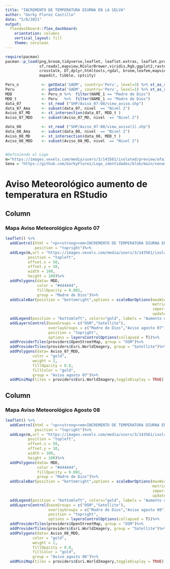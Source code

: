 ---
title: "INCREMENTO DE TEMPERATURA DIURNA EN LA SELVA"
author: "Gorky Florez Castillo"
date: "5/8/2021"
output: 
  flexdashboard::flex_dashboard:
    orientation: columns
    vertical_layout: fill
    theme: cerulean
---
```{r setup, include=FALSE}
require(pacman)
pacman::p_load(png,broom,tidyverse,leaflet, leaflet.extras, leaflet.providers,leafem,htmlwidgets, sp,
               sf,readxl,mapview,RColorBrewer,viridis,Rgb,ggplot2,raster,rmarkdown,flexdashboard,
               crosstalk, DT,dplyr,htmltools,rgdal, broom,leafem,mapview, Rgb, raster,rmarkdown, 
               mapedit, tibble, cptcity)

Peru_n          <- getData('GADM', country='Peru', level=3) %>% st_as_sf()       # Extracion del paiz
Peru            <- getData('GADM', country='Peru', level=1) %>% st_as_sf()       # Extracion del paiz
MDD             <- Peru_n %>%  filter(NAME_1 == "Madre de Dios")  
MDD_t           <- Peru   %>%  filter(NAME_1 == "Madre de Dios")  
data_07         <- st_read ("SHP/Aviso_07-08/view_aviso.shp")
data_07_Ama     <- subset(data_07, nivel  == "Nivel 2")
Aviso_07_MD     <- st_intersection(data_07, MDD_t )
Aviso_07_MDD    <- subset(Aviso_07_MD, nivel  == "Nivel 2")

data_08         <- st_read ("SHP/Aviso_07-08/view_aviso(1).shp")
data_08_Ama     <- subset(data_08, nivel  == "Nivel 2")
Aviso_08_MD     <- st_intersection(data_08, MDD_t )
Aviso_08_MDD    <- subset(Aviso_08_MD, nivel  == "Nivel 2")


#Definiendo el Logo
m="https://images.vexels.com/media/users/3/143561/isolated/preview/afa3aa927b63061e3b0222b7dab9cdbf-ubicaci--n-n--utica-norte-flecha-vintage-by-vexels.png"
Sena = "https://github.com/GorkyFlorez/Logo_identidades/blob/main/senamhi.png"
```


Aviso Meteorológico aumento de temperatura en RStudio
===================================== 

Column {data-width=550}
-----------------------------------------------------------------------

### Mapa Aviso Meteorológico Agosto 07

```{r}
leaflet() %>%
  addControl(html = "<p><strong><em>INCREMENTO DE TEMPERATURA DIURNA EN LA SELVA (SENAMHI)</em></strong></p>",
             position = "topright")%>%
  addLogo(m,url = "https://images.vexels.com/media/users/3/143561/isolated/preview/afa3aa927b63061e3b0222b7dab9cdbf-ubicaci--n-n--utica-norte-flecha-vintage-by-vexels.png",
          position = "topleft",
          offset.x = 50,
          offset.y = 10,
          width = 100,
          height = 100)%>%
  addPolygons(data= MDD,
              color = "#444444",
              fillOpacity = 0.001,
              group = "Madre de Dios")%>%
  addScaleBar(position = "bottomright",options = scaleBarOptions(maxWidth = 100,
                                                                 metric = TRUE,
                                                                 imperial = TRUE,
                                                                 updateWhenIdle = TRUE))%>%
  addLegend(position = "bottomleft", colors="gold", labels = "Aumento de temperatura MADRE DE DIOS", opacity = 1)%>%
  addLayersControl(baseGroups = c("OSM","Satellite"),
                   overlayGroups = c("Madre de Dios","Aviso agosto 07"),
                   position = "topright",
                   options = layersControlOptions(collapsed = T))%>%
  addProviderTiles(providers$OpenStreetMap, group = "OSM")%>%
  addProviderTiles(providers$Esri.WorldImagery, group = "Satellite")%>%
  addPolygons(data= Aviso_07_MDD,
            color = "gold",
            weight = 2,
            fillOpacity = 0.8,
            fillColor = "gold",
            group = "Aviso agosto 07")%>%
  addMiniMap(tiles = providers$Esri.WorldImagery,toggleDisplay = TRUE)
```

Column {data-width=450}
-----------------------------------------------------------------------
### Mapa Aviso Meteorológico Agosto 08

```{r map}
leaflet() %>%
  addControl(html = "<p><strong><em>INCREMENTO DE TEMPERATURA DIURNA EN LA SELVA (SENAMHI)</em></strong></p>",
             position = "topright")%>%
  addLogo(m,url = "https://images.vexels.com/media/users/3/143561/isolated/preview/afa3aa927b63061e3b0222b7dab9cdbf-ubicaci--n-n--utica-norte-flecha-vintage-by-vexels.png",
          position = "topleft",
          offset.x = 50,
          offset.y = 10,
          width = 100,
          height = 100)%>%
  addPolygons(data= MDD,
              color = "#444444",
              fillOpacity = 0.001,
              group = "Madre de Dios")%>%
  addScaleBar(position = "bottomright",options = scaleBarOptions(maxWidth = 100,
                                                                 metric = TRUE,
                                                                 imperial = TRUE,
                                                                 updateWhenIdle = TRUE))%>%
  addLegend(position = "bottomleft", colors="gold", labels = "Aumento de temperatura MADRE DE DIOS", opacity = 1)%>%
  addLayersControl(baseGroups = c("OSM","Satellite"),
                   overlayGroups = c("Madre de Dios","Aviso agosto 08"),
                   position = "topright",
                   options = layersControlOptions(collapsed = T))%>%
  addProviderTiles(providers$OpenStreetMap, group = "OSM")%>%
  addProviderTiles(providers$Esri.WorldImagery, group = "Satellite")%>%
  addPolygons(data= Aviso_08_MDD,
            color = "gold",
            weight = 2,
            fillOpacity = 0.8,
            fillColor = "gold",
            group = "Aviso agosto 08")%>%
  addMiniMap(tiles = providers$Esri.WorldImagery,toggleDisplay = TRUE)
```



